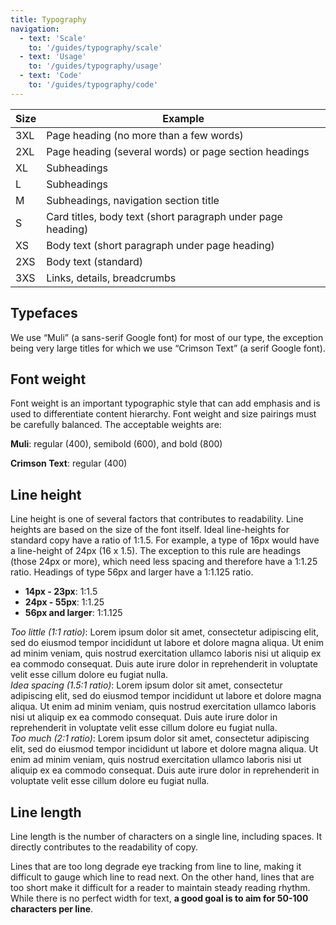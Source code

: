 ```yaml
---
title: Typography
navigation:
  - text: 'Scale'
    to: '/guides/typography/scale'
  - text: 'Usage'
    to: '/guides/typography/usage'
  - text: 'Code'
    to: '/guides/typography/code'
---
```



|Size|Example|
|----|----|
|3XL|Page heading (no more than a few words)|
|2XL|Page heading (several words) or page section headings|
|XL|Subheadings|
|L|Subheadings|
|M|Subheadings, navigation section title|
|S|Card titles, body text (short paragraph under page heading)|
|XS|Body text (short paragraph under page heading)|
|2XS|Body text (standard)|
|3XS|Links, details, breadcrumbs|

## Typefaces

We use “Muli” (a sans-serif Google font) for most of our type, the exception being very large titles for which we use “Crimson Text” (a serif Google font).

## Font weight

Font weight is an important typographic style that can add emphasis and is used to differentiate content hierarchy. Font weight and size pairings must be carefully balanced. The acceptable weights are:

**Muli**: regular (400), semibold (600), and bold (800)

**Crimson Text**: regular (400)

## Line height

Line height is one of several factors that contributes to readability. Line heights are based on the size of the font itself. Ideal line-heights for standard copy have a ratio of 1:1.5. For example, a type of 16px would have a line-height of 24px (16 x 1.5). The exception to this rule are headings (those 24px or more), which need less spacing and therefore have a 1:1.25 ratio. Headings of type 56px and larger have a 1:1.125 ratio.

- **14px - 23px**: 1:1.5
- **24px - 55px**: 1:1.25
- **56px and larger**: 1:1.125

<div aria-hidden="true" style={{
  lineHeight: '1',
  maxWidth: '38rem'
}}>
  <em style={{ color: COLORS.coral['400'], fontWeight: '800' }}>Too little</em> <em style={{ fontWeight: '800' }}>(1:1 ratio)</em>: Lorem ipsum dolor sit amet, consectetur adipiscing elit, sed do eiusmod tempor incididunt ut labore et dolore magna aliqua. Ut enim ad minim veniam, quis nostrud exercitation ullamco laboris nisi ut aliquip ex ea commodo consequat. Duis aute irure dolor in reprehenderit in voluptate velit esse cillum dolore eu fugiat nulla.
</div>

<div aria-hidden="true" style={{
  lineHeight: '1.5',
  maxWidth: '38rem'
}}>
  <em style={{ color: COLORS.teal['400'], fontWeight: '800'  }}>Idea spacing</em> <em style={{ fontWeight: '800' }}> (1.5:1 ratio)</em>: Lorem ipsum dolor sit amet, consectetur adipiscing elit, sed do eiusmod tempor incididunt ut labore et dolore magna aliqua. Ut enim ad minim veniam, quis nostrud exercitation ullamco laboris nisi ut aliquip ex ea commodo consequat. Duis aute irure dolor in reprehenderit in voluptate velit esse cillum dolore eu fugiat nulla.
</div>

<div aria-hidden="true" style={{
  lineHeight: '2',
  maxWidth: '38rem'
}}>
  <em style={{ color: COLORS.coral['400'], fontWeight: '800'  }}>Too much</em> <em style={{ fontWeight: '800' }}> (2:1 ratio)</em>: Lorem ipsum dolor sit amet, consectetur adipiscing elit, sed do eiusmod tempor incididunt ut labore et dolore magna aliqua. Ut enim ad minim veniam, quis nostrud exercitation ullamco laboris nisi ut aliquip ex ea commodo consequat. Duis aute irure dolor in reprehenderit in voluptate velit esse cillum dolore eu fugiat nulla.
</div>

## Line length

Line length is the number of characters on a single line, including spaces. It directly contributes to the readability of copy.

Lines that are too long degrade eye tracking from line to line, making it difficult to gauge which line to read next. On the other hand, lines that are too short make it difficult for a reader to maintain steady reading rhythm. While there is no perfect width for text, **a good goal is to aim for 50-100 characters per line**.

<img src={lineLength} alt="" />